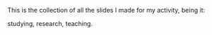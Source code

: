 This is the collection of all the slides I made for my activity, being it:

studying, research, teaching.
